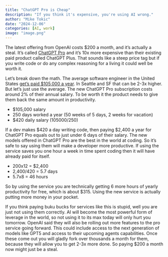 ```yaml
---
title: "ChatGPT Pro is Cheap"
description: "If you think it's expensive, you're using AI wrong."
author: "Mike Tokic"
date: "2024-12-06"
categories: [AI, work]
image: "image.png"
---
```


The latest offering from OpenAI costs $200 a month, and it's actually a steal. It's called [ChatGPT Pro](https://openai.com/index/introducing-chatgpt-pro/) and it's 10x more expensive than their existing paid product called ChatGPT Plus. That sounds like a steep price tag but if you write code or do any complex reasoning for a living it could well be worth it. 

Let's break down the math. The average software engineer in the United States [get's paid $105,000 a year](https://www.indeed.com/career/software-engineer/salaries). In Seattle and SF that can be 2-3x higher. But let's just use the average. The new ChatGPT Pro subscription costs around 2% of their annual salary. To be worth it the product needs to give them back the same amount in productivity. 

- $105,000 salary
- 250 days worked a year (50 weeks of 5 days, 2 weeks for vacation)
- $420 daily salary (105000/250)

If a dev makes $420 a day writing code, then paying $2,400 a year for ChatGPT Pro equals out to just under 6 days of their salary. The new models offered in ChatGPT Pro are the best in the world at coding. So it's safe to say using them will make a developer more productive. If using the service saves you one hour a week in time spent coding then it will have already paid for itself. 

- 200x12 = $2,400
- 2,400/420 = 5.7 days
- 5.7x8 = 46 hours

So by using the service you are technically getting 6 more hours of yearly productivity for free, which is about $315. Using the new service is actually putting more money in your pocket. 

If you think paying buku bucks for services like this is stupid, well you are just not using them correctly. AI will become the most powerful form of leverage in the world, so not using it to its max today will only hurt you tomorrow. OpenAI said they will also be rolling out more features to the pro service going forward. This could include access to the next generation of models like GPT5 and access to their upcoming agents capabilities. Once these come out you will gladly fork over thousands a month for them, because they will allow you to get 2-3x more done. So paying $200 a month now might just be a steal. 
